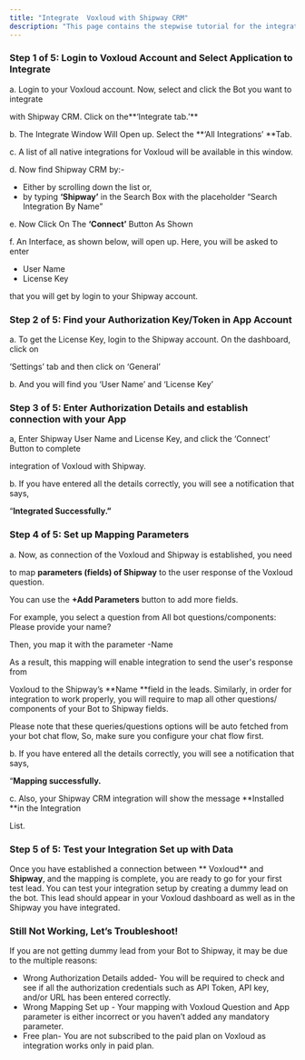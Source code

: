 ```yaml
---
title: "Integrate  Voxloud with Shipway CRM"
description: "This page contains the stepwise tutorial for the integration with  Voxloud"
---
```


### **Step 1 of 5: Login to  Voxloud Account and Select Application to Integrate**

a. Login to your  Voxloud account. Now, select and click the Bot you want to integrate

with Shipway CRM. Click on the**‘Integrate tab.’** 

b. The Integrate Window Will Open up. Select the **‘All Integrations’ **Tab.

c. A list of all native integrations for  Voxloud will be available in this window.

d. Now find Shipway CRM by:-

- Either by scrolling down the list or,
- by typing **‘Shipway’** in the Search Box with the placeholder “Search Integration By Name”

e. Now Click On The **‘Connect’** Button As Shown

f. An Interface, as shown below, will open up. Here, you will be asked to enter

- User Name
- License Key

that you will get by login to your Shipway account.

### **Step 2 of 5: Find your Authorization Key/Token in App Account**

a. To get the License Key, login to the Shipway account. On the dashboard, click on

‘Settings’ tab and then click on ‘General’

b. And you will find you ‘User Name’ and ‘License Key’

### **Step 3 of 5: Enter Authorization Details and establish connection with your App**

a, Enter Shipway User Name and License Key, and click the ‘Connect’ Button to complete

integration of  Voxloud with Shipway.

b. If you have entered all the details correctly, you will see a notification that says,

“**Integrated Successfully.”**

### **Step 4 of 5: Set up Mapping Parameters**

a. Now, as connection of the  Voxloud and Shipway is established, you need

to map **parameters (fields) of Shipway** to the user response of the  Voxloud question.

You can use the **\+Add Parameters** button to add more fields.

For example, you select a question from All bot questions/components: Please provide your name?

Then, you map it with the parameter -Name

As a result, this mapping will enable integration to send the user's response from

 Voxloud to the Shipway’s **Name **field in the leads. Similarly, in order for integration to work properly, you will require to map all other questions/ components of your Bot to Shipway fields.

Please note that these queries/questions options will be auto fetched from your bot chat flow, So, make sure you configure your chat flow first.

b. If you have entered all the details correctly, you will see a notification that says,

“**Mapping successfully.**

c. Also, your Shipway CRM integration will show the message **Installed **in the Integration

List.

### **Step 5 of 5: Test your Integration Set up with Data**

Once you have established a connection between ** Voxloud** and **Shipway**, and the mapping is complete, you are ready to go for your first test lead. You can test your integration setup by creating a dummy lead on the bot. This lead should appear in your  Voxloud dashboard as well as in the Shipway you have integrated.

### **Still Not Working, Let’s Troubleshoot\!**

If you are not getting dummy lead from your Bot to Shipway, it may be due to the multiple reasons:

- Wrong Authorization Details added- You will be required to check and see if all the authorization credentials such as API Token, API key, and/or URL has been entered correctly.
- Wrong Mapping Set up - Your mapping with  Voxloud Question and App parameter is either incorrect or you haven’t added any mandatory parameter.
- Free plan- You are not subscribed to the paid plan on  Voxloud as integration works only in paid plan.

 